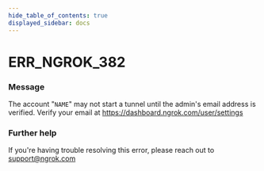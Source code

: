 ```yaml
---
hide_table_of_contents: true
displayed_sidebar: docs
---
```



# ERR_NGROK_382

### Message
The account "`NAME`" may not start a tunnel until the admin's email address is verified. Verify your email at https://dashboard.ngrok.com/user/settings

<ErrorDetails error='err_ngrok_382' />


### Further help
If you're having trouble resolving this error, please reach out to [support@ngrok.com](mailto:support@ngrok.com?subject=Help%20with%20ERR_NGROK_382)

